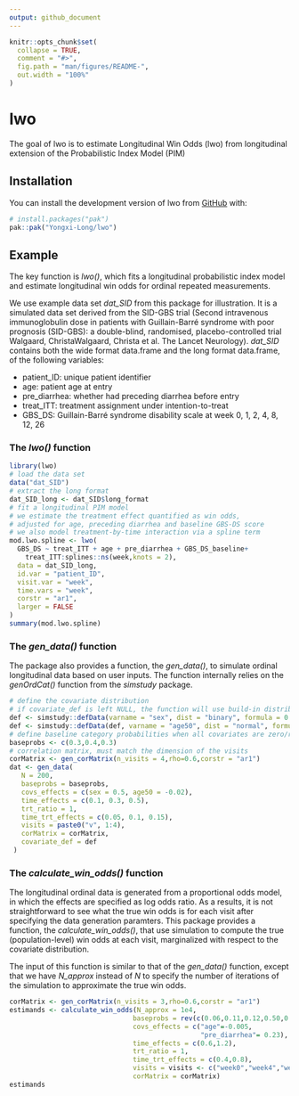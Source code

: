 ```yaml
---
output: github_document
---
```


<!-- README.md is generated from README.Rmd. Please edit that file -->

```r
knitr::opts_chunk$set(
  collapse = TRUE,
  comment = "#>",
  fig.path = "man/figures/README-",
  out.width = "100%"
)
```

# lwo

<!-- badges: start -->
<!-- badges: end -->

The goal of lwo is to estimate Longitudinal Win Odds (lwo) from longitudinal extension of the Probabilistic Index Model (PIM)

## Installation

You can install the development version of lwo from [GitHub](https://github.com/) with:

``` r
# install.packages("pak")
pak::pak("Yongxi-Long/lwo")
```

## Example

The key function is *lwo()*, which fits a longitudinal probabilistic index model and estimate longitudinal win odds for ordinal repeated measurements. 

We use example data set *dat_SID* from this package for illustration. It is a simulated data set derived from the SID-GBS trial (Second intravenous immunoglobulin dose in patients with Guillain-Barré syndrome with poor prognosis (SID-GBS): a double-blind, randomised, placebo-controlled trial
Walgaard, ChristaWalgaard, Christa et al.
The Lancet Neurology). *dat_SID* contains both the wide format data.frame and the long format data.frame, of the following variables:

-   patient_ID: unique patient identifier
-   age: patient age at entry
-   pre_diarrhea: whether had preceding diarrhea before entry
-   treat_ITT: treatment assignment under intention-to-treat
-   GBS_DS: Guillain-Barré syndrome disability scale at week 0, 1, 2, 4, 8, 12, 26

### The *lwo()* function

```r
library(lwo)
# load the data set
data("dat_SID")
# extract the long format
dat_SID_long <- dat_SID$long_format
# fit a longitudinal PIM model
# we estimate the treatment effect quantified as win odds,
# adjusted for age, preceding diarrhea and baseline GBS-DS score
# we also model treatment-by-time interaction via a spline term
mod.lwo.spline <- lwo(
  GBS_DS ~ treat_ITT + age + pre_diarrhea + GBS_DS_baseline+
    treat_ITT:splines::ns(week,knots = 2),
  data = dat_SID_long,
  id.var = "patient_ID",
  visit.var = "week",
  time.vars = "week",
  corstr = "ar1",
  larger = FALSE
)
summary(mod.lwo.spline)
```

### The *gen_data()* function

The package also provides a function, the *gen_data()*, to simulate ordinal longitudinal data based on user inputs. The function internally relies on the *genOrdCat()* function from the *simstudy* package.

```r
# define the covariate distribution
# if covariate_def is left NULL, the function will use build-in distributions for (continuous) age variable and (binary) preceding diarrhea variable.
def <- simstudy::defData(varname = "sex", dist = "binary", formula = 0.5)
def <- simstudy::defData(def, varname = "age50", dist = "normal", formula = 0, variance = 100)
# define baseline category probabilities when all covariates are zero/reference values
baseprobs <- c(0.3,0.4,0.3)
# correlation matrix, must match the dimension of the visits
corMatrix <- gen_corMatrix(n_visits = 4,rho=0.6,corstr = "ar1")
dat <- gen_data(
   N = 200,
   baseprobs = baseprobs,
   covs_effects = c(sex = 0.5, age50 = -0.02),
   time_effects = c(0.1, 0.3, 0.5),
   trt_ratio = 1,
   time_trt_effects = c(0.05, 0.1, 0.15),
   visits = paste0("v", 1:4),
   corMatrix = corMatrix,
   covariate_def = def
 )
```

### The *calculate_win_odds()* function

The longitudinal ordinal data is generated from a proportional odds model, in which the effects are specified as log odds ratio. As a results, it is not straightforward to see what the true win odds is for each visit after specifying the data generation paramters. This package provides a function, the *calculate_win_odds()*, that use simulation to compute the true (population-level) win odds at each visit, marginalized with respect to the covariate distribution.

The input of this function is similar to that of the *gen_data()* function, except that we have *N_approx* instead of *N* to specify the number of iterations of the simulation to approximate the true win odds.

```r
corMatrix <- gen_corMatrix(n_visits = 3,rho=0.6,corstr = "ar1")
estimands <- calculate_win_odds(N_approx = 1e4,
                               baseprobs = rev(c(0.06,0.11,0.12,0.50,0.21)),
                               covs_effects = c("age"=-0.005,
                                                "pre_diarrhea"= 0.23),
                               time_effects = c(0.6,1.2),
                               trt_ratio = 1,
                               time_trt_effects = c(0.4,0.8),
                               visits = visits <- c("week0","week4","week8"),
                               corMatrix = corMatrix)
estimands
```

